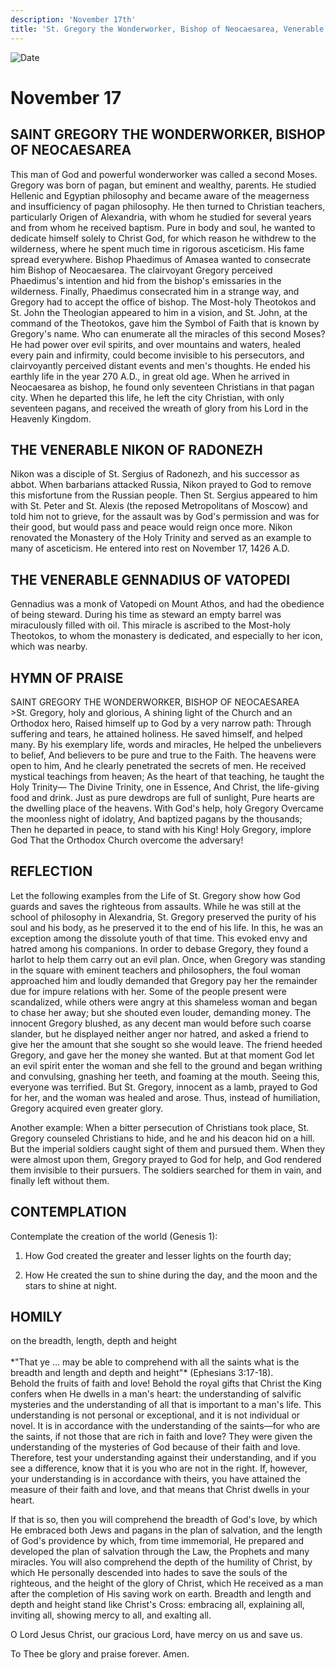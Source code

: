 ```yaml
---
description: 'November 17th'
title: 'St. Gregory the Wonderworker, Bishop of Neocaesarea, Venerable Nikon of Radonezh, Venerable Gennadius of Vatopedi'
---
```


<CustomPaginator />
<RunningHead />

<Image src="/title-imprint.png" height={68} width={50} alt="Date" className="title-imprint"/>

# <div id="date">November <Image className="four-dot" src="/four-dot.png" height={15} width={15} alt="" />17</div>

## SAINT GREGORY THE WONDERWORKER, BISHOP OF NEOCAESAREA

This man of God and powerful wonderworker was called a second Moses. Gregory was born of pagan, but eminent and wealthy, parents. He studied Hellenic and Egyptian philosophy and became aware of the meagerness and insufficiency of pagan philosophy. He then turned to Christian teachers, particularly Origen of Alexandria, with whom he studied for several years and from whom he received baptism. Pure in body and soul, he wanted to dedicate himself solely to Christ God, for which reason he withdrew to the wilderness, where he spent much time in rigorous asceticism. His fame spread everywhere. Bishop Phaedimus of Amasea wanted to consecrate him Bishop of Neocaesarea. The clairvoyant Gregory perceived Phaedimus's intention and hid from the bishop's emissaries in the wilderness. Finally, Phaedimus consecrated him in a strange way, and Gregory had to accept the office of bishop. The Most-holy Theotokos and St. John the Theologian appeared to him in a vision, and St. John, at the command of the Theotokos, gave him the Symbol of Faith that is known by Gregory's name. Who can enumerate all the miracles of this second Moses? He had power over evil spirits, and over mountains and waters, healed every pain and infirmity, could become invisible to his persecutors, and clairvoyantly perceived distant events and men's thoughts. He ended his earthly life in the year 270 A.D., in great old age. When he arrived in Neocaesarea as bishop, he found only seventeen Christians in that pagan city. When he departed this life, he left the city Christian, with only seventeen pagans, and received the wreath of glory from his Lord in the Heavenly Kingdom.

## THE VENERABLE NIKON OF RADONEZH

Nikon was a disciple of St. Sergius of Radonezh, and his successor as abbot. When barbarians attacked Russia, Nikon prayed to God to remove this misfortune from the Russian people. Then St. Sergius appeared to him with St. Peter and St. Alexis (the reposed Metropolitans of Moscow) and told him not to grieve, for the assault was by God's permission and was for their good, but would pass and peace would reign once more. Nikon renovated the Monastery of the Holy Trinity and served as an example to many of asceticism. He entered into rest on November 17, 1426 A.D.

## THE VENERABLE GENNADIUS OF VATOPEDI

Gennadius was a monk of Vatopedi on Mount Athos, and had the obedience of being steward. During his time as steward an empty barrel was miraculously filled with oil. This miracle is ascribed to the Most-holy Theotokos, to whom the monastery is dedicated, and especially to her icon, which was nearby.


## HYMN OF PRAISE
<div style={{textAlign:'center', color:'crimson', fontWeight:'bold'}}>
SAINT GREGORY THE WONDERWORKER, BISHOP OF NEOCAESAREA
</div>
>St. Gregory, holy and glorious,  
A shining light of the Church and an Orthodox hero,  
Raised himself up to God by a very narrow path:  
Through suffering and tears, he attained holiness.  
He saved himself, and helped many.  
By his exemplary life, words and miracles,  
He helped the unbelievers to belief,  
And believers to be pure and true to the Faith.  
The heavens were open to him,  
And he clearly penetrated the secrets of men.  
He received mystical teachings from heaven;  
As the heart of that teaching, he taught the Holy Trinity—  
The Divine Trinity, one in Essence,  
And Christ, the life-giving food and drink.  
Just as pure dewdrops are full of sunlight,  
Pure hearts are the dwelling place of the heavens.  
With God's help, holy Gregory  
Overcame the moonless night of idolatry,  
And baptized pagans by the thousands;  
Then he departed in peace, to stand with his King!  
Holy Gregory, implore God  
That the Orthodox Church overcome the adversary!  


## REFLECTION

Let the following examples from the Life of St. Gregory show how God guards and saves the righteous from assaults. While he was still at the school of philosophy in Alexandria, St. Gregory preserved the purity of his soul and his body, as he preserved it to the end of his life. In this, he was an exception among the dissolute youth of that time. This evoked envy and hatred among his companions. In order to debase Gregory, they found a harlot to help them carry out an evil plan. Once, when Gregory was standing in the square with eminent teachers and philosophers, the foul woman approached him and loudly demanded that Gregory pay her the remainder due for impure relations with her. Some of the people present were scandalized, while others were angry at this shameless woman and began to chase her away; but she shouted even louder, demanding money. The innocent Gregory blushed, as any decent man would before such coarse slander, but he displayed neither anger nor hatred, and asked a friend to give her the amount that she sought so she would leave. The friend heeded Gregory, and gave her the money she wanted. But at that moment God let an evil spirit enter the woman and she fell to the ground and began writhing and convulsing, gnashing her teeth, and foaming at the mouth. Seeing this, everyone was terrified. But St. Gregory, innocent as a lamb, prayed to God for her, and the woman was healed and arose. Thus, instead of humiliation, Gregory acquired even greater glory.

Another example: When a bitter persecution of Christians took place, St. Gregory counseled Christians to hide, and he and his deacon hid on a hill. But the imperial soldiers caught sight of them and pursued them. When they were almost upon them, Gregory prayed to God for help, and God rendered them invisible to their pursuers. The soldiers searched for them in vain, and finally left without them.


## CONTEMPLATION

Contemplate the creation of the world (Genesis 1):

1. How God created the greater and lesser lights on the fourth day;

2. How He created the sun to shine during the day, and the moon and the stars to shine at night.


## HOMILY
<div style={{textAlign:'center', color:'crimson', fontWeight:'bold'}}>
on the breadth, length, depth and height
</div>
<br />
<div style={{textAlign:'right'}}>
*"That ye … may be able to comprehend with all the saints what is the breadth and length and depth and height"* (Ephesians 3:17-18).
</div>
Behold the fruits of faith and love! Behold the royal gifts that Christ the King confers when He dwells in a man's heart: the understanding of salvific mysteries and the understanding of all that is important to a man's life. This understanding is not personal or exceptional, and it is not individual or novel. It is in accordance with the understanding of the saints—for who are the saints, if not those that are rich in faith and love? They were given the understanding of the mysteries of God because of their faith and love. Therefore, test your understanding against their understanding, and if you see a difference, know that it is you who are not in the right. If, however, your understanding is in accordance with theirs, you have attained the measure of their faith and love, and that means that Christ dwells in your heart.

If that is so, then you will comprehend the breadth of God's love, by which He embraced both Jews and pagans in the plan of salvation, and the length of God's providence by which, from time immemorial, He prepared and developed the plan of salvation through the Law, the Prophets and many miracles. You will also comprehend the depth of the humility of Christ, by which He personally descended into hades to save the souls of the righteous, and the height of the glory of Christ, which He received as a man after the completion of His saving work on earth. Breadth and length and depth and height stand like Christ's Cross: embracing all, explaining all, inviting all, showing mercy to all, and exalting all.

O Lord Jesus Christ, our gracious Lord, have mercy on us and save us.

To Thee be glory and praise forever. Amen.